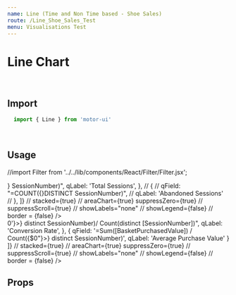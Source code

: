 ```yaml
---
name: Line (Time and Non Time based - Shoe Sales)
route: /Line_Shoe_Sales_Test
menu: Visualisations Test
---
```


<h1 style={{ margin: '0px' }}>Line Chart</h1>

<br />

## Import

```javascript
  import { Line } from 'motor-ui'
```

<br />

## Usage


//import Filter from '../../lib/components/React/Filter/Filter.jsx';

<Playground>
<Motor  
  config={{
            host: "localhost",
            secure: false,
            port: 19077,
            prefix: "",
        //    appId: "de8b2fd6-f9d3-48c3-878b-849317369bfb"  // Consumer Sales
        //   appId: "2f3ff9b5-762f-476e-b5cd-02edbb13d5a7"  // Pharma Sales
           appId: "e78da08a-10ae-48cf-b406-02560b0f01bf"  // Pharma Sales
  }}>
<Line title="Line Chart (Time based Series)"
            //          subTitle="Look at brushing- why so narrow? This should be a number chart and not discrete"
            // width="600px"
            height="410px"
            cols={[
            //  { qField: 'SessionStartTimestamp', qLabel: 'SessionStartTimestamp' },
              { qField: 'StartTimeDate', qLabel: 'StartTimeDate' },
             // { qField: 'StartDayName', qLabel: 'StartDayName' },
               {
               qField: "=COUNT(distinct{$<[StartTimeMonthYear]={'$(=$(vMaxMonthYear))'}>} SessionNumber)",
                qLabel: 'Total Sessions',
              },
           //   {
           //    qField: "=COUNT({<AbandonedSession={1}>}DISTINCT SessionNumber)",
           //     qLabel: 'Abandoned Sessions'
           //   },
            ]}
                      // stacked={true}
          // areaChart={true}
            suppressZero={true}
            //   suppressScroll={true}
                 //       showLabels="none"
            // showLegend={false}
            // border = {false}
            />
     
  </Motor>
</Playground>

<br />

<Playground>
<Motor  
  config={{
            host: "localhost",
            secure: false,
            port: 19077,
            prefix: "",
        //    appId: "de8b2fd6-f9d3-48c3-878b-849317369bfb"  // Consumer Sales
        //   appId: "2f3ff9b5-762f-476e-b5cd-02edbb13d5a7"  // Pharma Sales
           appId: "e78da08a-10ae-48cf-b406-02560b0f01bf"  // Pharma Sales
  }}>
                   <Line
                      title="Line Chart (Non Time Based Series)"
            // width="600px"
            height="410px"
            cols={[
             { qField: 'StartHour', qLabel: 'StartHour' },
           //   { qField: 'LandingCampaign', qLabel: 'Campaign' },
           //   { qField: 'LandingReferrer', qLabel: 'Referrer' },
              {
               qField: "=Count({$<BasketPurchasedValue={'>0'}>} distinct SessionNumber)/ Count(distinct [SessionNumber])",
                qLabel: 'Conversion Rate',
              },
               {
                 qField: '=Sum([BasketPurchasedValue]) / Count({$<BasketPurchasedValue={">0"}>} distinct SessionNumber)',
                 qLabel: 'Average Purchase Value'
               }
            ]}
                      // stacked={true}
          // areaChart={true}
            suppressZero={true}
            //   suppressScroll={true}
                 //       showLabels="none"
            // showLegend={false}
            // border = {false}
            />
     
  </Motor>
</Playground>

<br />

## Props
